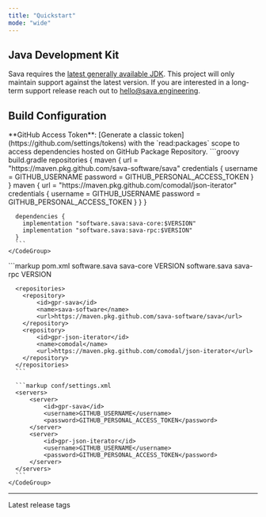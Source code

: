 ```yaml
---
title: "Quickstart"
mode: "wide"
---
```


## Java Development Kit

Sava requires the [latest generally available JDK](https://www.oracle.com/java/technologies/downloads/).
This project will only maintain support against the latest version.
If you are interested in a long-term support release reach out to hello@sava.engineering.

## Build Configuration

<Info>
  **GitHub Access Token**: [Generate a classic token](https://github.com/settings/tokens) with the `read:packages` scope to access
  dependencies hosted on GitHub Package Repository.
</Info>

<Tabs>
  <Tab title="Gradle">
    <CodeGroup>
      ```groovy build.gradle
      repositories {
        maven {
          url = "https://maven.pkg.github.com/sava-software/sava"
          credentials {
            username = GITHUB_USERNAME
            password = GITHUB_PERSONAL_ACCESS_TOKEN
          }
        }
        maven {
          url = "https://maven.pkg.github.com/comodal/json-iterator"
          credentials {
            username = GITHUB_USERNAME
            password = GITHUB_PERSONAL_ACCESS_TOKEN
          }
        }
      }

      dependencies {
        implementation "software.sava:sava-core:$VERSION"
        implementation "software.sava:sava-rpc:$VERSION"
      }
      ```
    </CodeGroup>
  </Tab>

  <Tab title="Maven">
    <CodeGroup>
      ```markup pom.xml
      <dependencies>
          <dependency>
              <groupId>software.sava</groupId>
              <artifactId>sava-core</artifactId>
              <version>VERSION</version>
          </dependency>
          <dependency>
              <groupId>software.sava</groupId>
              <artifactId>sava-rpc</artifactId>
              <version>VERSION</version>
          </dependency>
      </dependencies>

      <repositories>
        <repository>
            <id>gpr-sava</id>
            <name>sava-software</name>
            <url>https://maven.pkg.github.com/sava-software/sava</url>
        </repository>
        <repository>
            <id>gpr-json-iterator</id>
            <name>comodal</name>
            <url>https://maven.pkg.github.com/comodal/json-iterator</url>
        </repository>
      </repositories>
      ```

      ```markup conf/settings.xml
      <servers>
          <server>
              <id>gpr-sava</id>
              <username>GITHUB_USERNAME</username>
              <password>GITHUB_PERSONAL_ACCESS_TOKEN</password>
          </server>
          <server>
              <id>gpr-json-iterator</id>
              <username>GITHUB_USERNAME</username>
              <password>GITHUB_PERSONAL_ACCESS_TOKEN</password>
          </server>
      </servers>
      ```
    </CodeGroup>
  </Tab>
</Tabs>

---

<Card title="Version Tags" icon="tags" horizontal={true} href="https://github.com/sava-software/sava/tags">
  Latest release tags
</Card>
